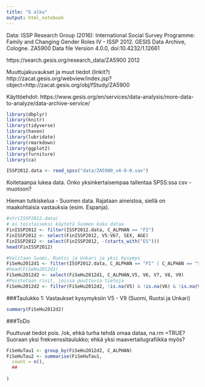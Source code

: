 ```yaml
---
title: "G alku"
output: html_notebook
---
```

Data:
ISSP Research Group (2016): International Social Survey Programme: Family and Changing Gender Roles IV - ISSP 2012. GESIS Data Archive, Cologne. ZA5900 Data file Version 4.0.0, doi:10.4232/1.12661

https://search.gesis.org/research_data/ZA5900 2012

Muuttujakuvaukset ja muut tiedot (linkit?)
http://zacat.gesis.org/webview/index.jsp?object=http://zacat.gesis.org/obj/fStudy/ZA5900

Käyttöehdot:
https://www.gesis.org/en/services/data-analysis/more-data-to-analyze/data-archive-service/

```r
library(dbplyr)
library(knitr)
library(tidyverse)
library(haven)
library(lubridate)
library(rmarkdown)
library(ggplot2)
library(furniture)
library(ca)

ISSP2012.data <- read_spss("data/ZA5900_v4-0-0.sav")
```
Koitetaanpa lukea data. Onko yksinkertaisempaa tallentaa SPSS:ssa csv - muotoon?

Hieman tutkiskelua - Suomen data. Rajataan aineistoa, siellä on maakohtaisia vastauksia (esim. Espanja).
```r
#str(ISSP2012.data)
# ei toistaiseksi käytetä Suomen koko dataa
FinISSP2012 <- filter(ISSP2012.data, C_ALPHAN == "FI")
FinISSP2012 <- select(FinISSP2012, V5:V67, SEX, AGE)
FinISSP2012 <- select(FinISSP2012, -(starts_with("ES")))
head(FinISSP2012)
```

```r
#Valitaan Suomi, Ruotsi ja Unkari ja yksi kysymys
FiSeHu2012d1 <- filter(ISSP2012.data, C_ALPHAN == "FI" | C_ALPHAN == "SE" | C_ALPHAN == "HU"  )
#head(FiSeHu2012d1)
FiSeHu2012d2 <- select(FiSeHu2012d1, C_ALPHAN,V5, V6, V7, V8, V9)
#Poistetaan rivit, joissa puuttuvia tietoja
FiSeHu2012d2 <- filter(FiSeHu2012d2, !is.na(V5) & !is.na(V6) & !is.na(V7) & !is.na(V8) & !is.na(V9))
```


###Taulukko 1: Vastaukset kysymyksiin V5 - V9 (Suomi, Ruotsi ja Unkari)
```r
summary(FiSeHu2012d2)
```

###ToDo

Puuttuvat tiedot pois. /ok, ehkä turha tehdä omaa dataa, na.rm =TRUE?
Suoraan yksi frekvenssitaulukko; ehkä yksi maavertailugrafiikka myös?

```r
FiSeHuTau1 <- group_by(FiSeHu2012d2, C_ALPHAN)
FiSeHuTau2 <- summarise(FiSeHuTau1,
  count = n(),
  ##
                        
)

```



